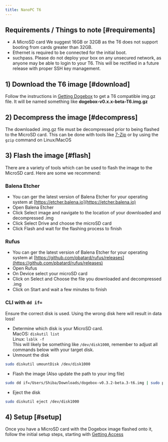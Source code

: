 ```yaml
---
title: NanoPC T6
---
```


## Requirements / Things to note [#requirements]

- A MicroSD card
We suggest 16GB or 32GB as the T6 does not support booting from cards greater than 32GB.
- Ethernet is required to be connected for the initial boot.
-  suchpass. Please do not deploy your box on any unsecured network, as anyone may be able to login to your T6. This will be rectified in a future release with proper SSH key management.

## 1) Download the T6 image [#download]
Follow the instructions in [Getting Dogebox](/docs/usage/getting-dogebox) to get a T6 compatible img.gz file.
It will be named something like   **dogebox-v0.x.x-beta-T6.img.gz**

## 2) Decompress the image [#decompress]
The downloaded .img.gz file must be decompressed prior to being flashed to the MicroSD card. This can be done with tools like [7-Zip](https://www.7-zip.org) or by using the `gzip` command on Linux/MacOS

## 3) Flash the image [#flash]
There are a variety of tools which can be used to flash the image to the MicroSD card. Here are some we recommend:
### Balena Etcher
- You can ger the latest version of Balena Etcher for your operating system at [https://etcher.balena.io](https://etcher.balena.io)
- Open Balena Etcher
- Click Select image and navigate to the location of your downloaded and decompressed .img
- Click Select Drive and choose the microSD card
- Click Flash and wait for the flashing process to finish

### Rufus
- You can ger the latest version of Balena Etcher for your operating system at [https://github.com/pbatard/rufus/releases](https://github.com/pbatard/rufus/releases)
- Open Rufus
- On Device select your microSD card
- Click on Select and Choose the file you downloaded and decompressed .img
- Click on Start and wait a few minutes to finish

### CLI with `dd if=`
<Callout type="warn">
Ensure the correct disk is used. Using the wrong disk here will result in data loss!
</Callout>

- Determine which disk is your MicroSD card.<br />
MacOS: `diskutil list`<br />
Linux: `lsblk -f`<br />
This will likely be something like `/dev/disk1000`, remember to adjust all commands below with your target disk.
- Unmount the disk
```bash
sudo diskutil umountDisk /dev/disk1000
```
- Flash the image (Also update the path to your img file)
```bash
sudo dd if=/Users/Shiba/Downloads/dogebox-v0.3.2-beta.3-t6.img | sudo pv | sudo dd of=/dev/rdisk1000 bs=16m
```
- Eject the disk
```bash
sudo diskutil eject /dev/disk1000
```
## 4) Setup [#setup]
Once you have a MicroSD card with the Dogebox image flashed onto it, follow the initial setup steps, starting with [Getting Access](/docs/usage/setup/access)